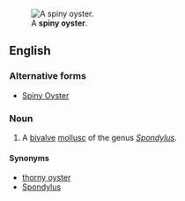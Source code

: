 [[Image:Spondylus sp.jpg|thumb|A '''spiny oyster'''.]]
==English==

===Alternative forms===
* [[Spiny Oyster]]

===Noun===
{{en-noun|sg=[[spiny]] [[oyster]]}}
{{wikipedia|Spondylus}}

# A [[bivalve]] [[mollusc]] of the genus ''[[Spondylus]]''.

====Synonyms====
* [[thorny oyster]]
* [[Spondylus]]